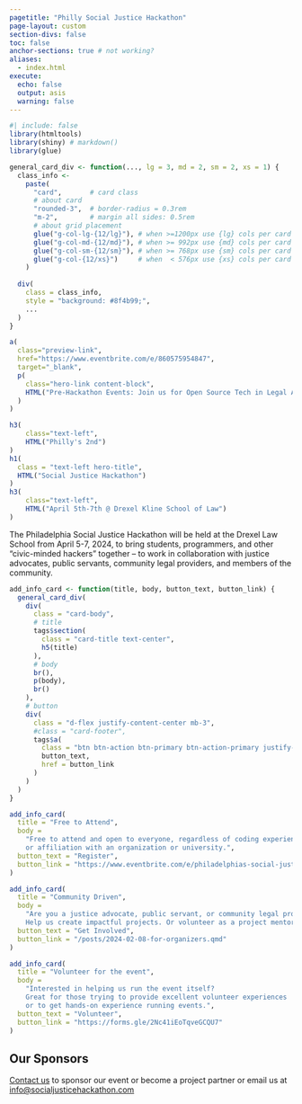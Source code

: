 ```yaml
---
pagetitle: "Philly Social Justice Hackathon"
page-layout: custom
section-divs: false
toc: false
anchor-sections: true # not working?
aliases:
  - index.html
execute: 
  echo: false
  output: asis
  warning: false
---
```



```r
#| include: false
library(htmltools)
library(shiny) # markdown()
library(glue)

general_card_div <- function(..., lg = 3, md = 2, sm = 2, xs = 1) {
  class_info <- 
    paste(
      "card",       # card class
      # about card
      "rounded-3",  # border-radius = 0.3rem
      "m-2",        # margin all sides: 0.5rem
      # about grid placement
      glue("g-col-lg-{12/lg}"), # when >=1200px use {lg} cols per card (ex. 3 across)
      glue("g-col-md-{12/md}"), # when >= 992px use {md} cols per card (ex. 2 across)
      glue("g-col-sm-{12/sm}"), # when >= 768px use {sm} cols per card (ex. 2 across)
      glue("g-col-{12/xs}")     # when  < 576px use {xs} cols per card (ex. 1 across)
    )
  
  div(
    class = class_info,
    style = "background: #8f4b99;",
    ...
  )
}
```

<!-- HERO BANNER -->

::: {.content-block}
```r
a(
  class="preview-link",
  href="https://www.eventbrite.com/e/860575954847",
  target="_blank",
  p(
    class="hero-link content-block",
    HTML("Pre-Hackathon Events: Join us for Open Source Tech in Legal Aid this Thurs, March 21, 2024, at the Drexel Kline School of Law! Learn about challenge projects and data to get ready for the #SJHPHL Hackathon in April")
  )
)
```
:::

::: {.hero-banner .text-center}
```r
h3(
    class="text-left",
    HTML("Philly's 2nd")
)
h1(
  class = "text-left hero-title",
  HTML("Social Justice Hackathon")
)
h3(
    class="text-left",
    HTML("April 5th-7th @ Drexel Kline School of Law")
)
```
:::

<!-- /HERO BANNER -->

:::::: {.content-block}
:::{.hero-text .content-block}
  The Philadelphia Social Justice Hackathon will be held at the Drexel Law School from April 5-7, 2024, to bring students, programmers, and other “civic-minded hackers” together – to work in collaboration with justice advocates, public servants, community legal providers, and members of the community.
:::
::: {.list .grid}
      
```r
add_info_card <- function(title, body, button_text, button_link) {
  general_card_div(
    div(
      class = "card-body",
      # title
      tags$section(
        class = "card-title text-center",       
        h5(title)
      ),
      # body
      br(),
      p(body),
      br()
    ),
    # button
    div(
      class = "d-flex justify-content-center mb-3",
      #class = "card-footer",
      tags$a(
        class = "btn btn-action btn-primary btn-action-primary justify-content-center",
        button_text,
        href = button_link
      )
    )
  )
}

add_info_card(
  title = "Free to Attend", 
  body = 
    "Free to attend and open to everyone, regardless of coding experience 
    or affiliation with an organization or university.", 
  button_text = "Register", 
  button_link = "https://www.eventbrite.com/e/philadelphias-social-justice-hackathon-tickets-829209476867"
)

add_info_card(
  title = "Community Driven", 
  body = 
    "Are you a justice advocate, public servant, or community legal provider?
    Help us create impactful projects. Or volunteer as a project mentor.", 
  button_text = "Get Involved", 
  button_link = "/posts/2024-02-08-for-organizers.qmd"
)

add_info_card(
  title = "Volunteer for the event", 
  body = 
    "Interested in helping us run the event itself? 
    Great for those trying to provide excellent volunteer experiences
    or to get hands-on experience running events.", 
  button_text = "Volunteer", 
  button_link = "https://forms.gle/2Nc41iEoTqveGCQU7"
)
```
:::
::::::

:::::: {.content-block}
## Our Sponsors {#sponsors}

[Contact us](/posts/2024-02-08-for-organizers.qmd) to sponsor our event or become a project partner or email us at [info@socialjusticehackathon.com](mailto:info@socialjusticehackathon.com)
:::::: 
